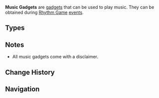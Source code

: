{{Stub|add key details on mobile, pc, controller, notes, and trivia}}
{{Terminology Infobox
|image        = <gallery>
Item Windsong Lyre.png|Windsong Lyre
Item Floral Zither.png|Floral Zither
Item Arataki's Great and Glorious Drum.png|Arataki's Great and Glorious Drum
</gallery>
|type         = Item Groups
|type2        = Gadgets
}}
'''Music Gadgets''' are [[gadgets]] that can be used to play music. They can be obtained during [[Rhythm Game]] [[events]].

==Types==
{{Items by Category List|Music Gadgets}}

==Notes==
* All music gadgets come with a disclaimer.

==Change History==
{{Change History|1.4}}

==Navigation==
{{Gadget Navbox}}
[[Category:Music Gadgets| ]]